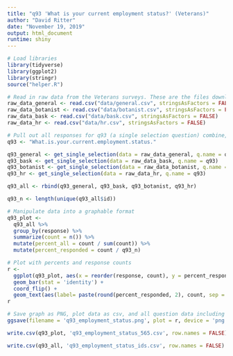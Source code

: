 ```yaml
---
title: "q93 'What is your current employment status?' (Veterans)"
author: "David Ritter"
date: "November 19, 2019"
output: html_document
runtime: shiny
---
```


```r
# Load libraries
library(tidyverse)
library(ggplot2)
library(stringr)
source("helper.R")
```

```r
# Read in raw data from the Veterans surveys. These are the files downloaded from survey monkey saved as a .csv
raw_data_general <- read.csv("data/general.csv", stringsAsFactors = FALSE)
raw_data_botanist <- read.csv("data/botanist.csv", stringsAsFactors = FALSE)
raw_data_bask <- read.csv("data/bask.csv", stringsAsFactors = FALSE)
raw_data_hr <- read.csv("data/hr.csv", stringsAsFactors = FALSE)
```

```r
# Pull out all responses for q93 (a single selection question) combine, then determine 'question n'
q93 <- "What.is.your.current.employment.status."

q93_general <- get_single_selection(data = raw_data_general, q.name = q93)
q93_bask <- get_single_selection(data = raw_data_bask, q.name = q93)
q93_botanist <- get_single_selection(data = raw_data_botanist, q.name = q93)
q93_hr <- get_single_selection(data = raw_data_hr, q.name = q93)

q93_all <- rbind(q93_general, q93_bask, q93_botanist, q93_hr)

q93_n <- length(unique(q93_all$id))
```


```r
# Manipulate data into a graphable format
q93_plot <- 
  q93_all %>%
  group_by(response) %>%
  summarize(count = n()) %>%
  mutate(percent_all = count / sum(count)) %>%
  mutate(percent_responded = count / q93_n)
```

```r
# Plot with percents and response counts
r <- 
  ggplot(q93_plot, aes(x = reorder(response, count), y = percent_responded)) +
  geom_bar(stat = 'identity') +
  coord_flip() +
  geom_text(aes(label= paste(round(percent_responded, 2), count, sep = "***")))
r
```

```r
# Save graph as PNG, plot data as csv, and all question data including response IDs as csv (save question n and N at end of plot file as "_x.x")
ggsave(filename = 'q93_employment_status.png', plot = r, device = 'png')

write.csv(q93_plot, 'q93_employment_status_565.csv', row.names = FALSE)

write.csv(q93_all, 'q93_employment_status_ids.csv', row.names = FALSE)
```